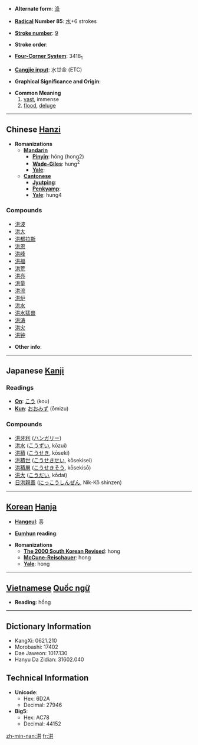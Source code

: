 * '''Alternate form''': [[洚]]

* '''[[Wiktionary:Chinese radical index| Radical]] Number 85''': [[Wiktionary:Chinese radical index 水|水]]+6 strokes

* '''[[Wiktionary:Chinese total strokes index|Stroke number]]''': [[Wiktionary:Chinese total strokes index 9|9]]

* '''Stroke order''': 

* '''[[Wiktionary:Chinese four corner index|Four-Corner System]]''': 3418<sub>1</sub>

* '''[[Wiktionary:Chinese Cangjie index|Cangjie input]]''': 水廿金 (ETC)

* '''Graphical Significance and Origin''': 

* '''Common Meaning'''
*# [[vast]], immense
*# [[flood]], [[deluge]]

----

== Chinese [[Hanzi]] ==

* '''Romanizations'''
** '''[[Mandarin]]'''
*** '''[[Pinyin]]''': hóng (hong2)
*** '''[[Wade-Giles]]''': hung<sup>2</sup>
*** '''[[Yale]]''': 
** '''[[Cantonese]]'''
*** '''[[Jyutping]]''':
*** '''[[Penkyamp]]''': 
*** '''[[Yale]]''': hung4

===Compounds===
*[[洪波]]
*[[洪大]]
*[[洪都拉斯]]
*[[洪恩]]
*[[洪峰]]
*[[洪福]]
*[[洪荒]]
*[[洪亮]]
*[[洪量]]
*[[洪流]]
*[[洪炉]]
*[[洪水]]
*[[洪水猛兽]]
*[[洪涛]]
*[[洪灾]]
*[[洪钟]]

* '''Other info''': 

----

== Japanese [[Kanji]] ==

===Readings===
* '''[[On]]''': [[こう]] (kou)
* '''[[Kun]]''': [[おおみず]] (ōmizu)

===Compounds===
*[[洪牙利]] ([[ハンガリー]])
*[[洪水]] ([[こうずい]], kōzui)
*[[洪積]] ([[こうせき]], kōseki)
*[[洪積世]] ([[こうせきせい]], kōsekisei)
*[[洪積層]] ([[こうせきそう]], kōsekisō)
*[[洪大]] ([[こうだい]], kōdai)
*[[日洪親善]] ([[にっこうしんぜん]], Nik-Kō shinzen)

----

== [[Korean]] [[Hanja]] ==

* '''[[Hangeul]]''': 홍

* '''[[Eumhun]] reading''': 

* '''Romanizations'''
** '''[[The 2000 South Korean Revised Romanization|The 2000 South Korean Revised]]''': hong
** '''[[McCune-Reischauer]]''': hong
** '''[[Yale]]''': hong


----

== [[Vietnamese]] [[Quốc ngữ]] ==

* '''Reading''': hồng

----

== Dictionary Information ==

* KangXi: 0621.210
* Morobashi: 17402
* Dae Jaweon: 1017.130
* Hanyu Da Zidian: 31602.040

== Technical Information ==

* '''Unicode''':
** Hex: 6D2A
** Decimal: 27946
* '''Big5''':
** Hex: AC78
** Decimal: 44152

[[zh-min-nan:洪]]
[[fr:洪]]